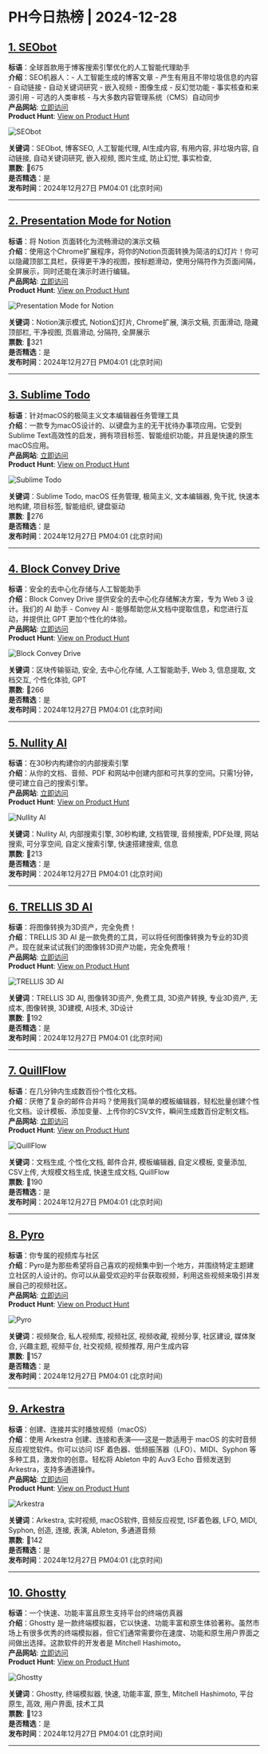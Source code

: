 # PH今日热榜 | 2024-12-28  

## [1. SEObot](https://www.producthunt.com/posts/seobot?utm_campaign=producthunt-api&utm_medium=api-v2&utm_source=Application%3A+ph-daily+%28ID%3A+150577%29)  
**标语**：全球首款用于博客搜索引擎优化的人工智能代理助手  
**介绍**：SEO机器人：- 人工智能生成的博客文章 - 产生有用且不带垃圾信息的内容 - 自动链接 - 自动关键词研究 - 嵌入视频 - 图像生成 - 反幻觉功能 - 事实核查和来源引用 - 可选的人类审核 - 与大多数内容管理系统（CMS）自动同步  
**产品网站**: [立即访问](https://www.producthunt.com/r/MIHGL6OVK4XHSB?utm_campaign=producthunt-api&utm_medium=api-v2&utm_source=Application%3A+ph-daily+%28ID%3A+150577%29)  
**Product Hunt**: [View on Product Hunt](https://www.producthunt.com/posts/seobot?utm_campaign=producthunt-api&utm_medium=api-v2&utm_source=Application%3A+ph-daily+%28ID%3A+150577%29)  

![SEObot](https://ph-files.imgix.net/25a67937-d3e8-41b6-ae4c-68fd4f34b2d4.jpeg?auto=format&fit=crop&frame=1&h=512&w=1024)  

**关键词**：SEObot, 博客SEO, 人工智能代理, AI生成内容, 有用内容, 非垃圾内容, 自动链接, 自动关键词研究, 嵌入视频, 图片生成, 防止幻觉, 事实检查,  
**票数**: 🔺675  
**是否精选**：是  
**发布时间**：2024年12月27日 PM04:01 (北京时间)  

---  

## [2. Presentation Mode for Notion](https://www.producthunt.com/posts/presentation-mode-for-notion?utm_campaign=producthunt-api&utm_medium=api-v2&utm_source=Application%3A+ph-daily+%28ID%3A+150577%29)  
**标语**：将 Notion 页面转化为流畅滑动的演示文稿  
**介绍**：使用这个Chrome扩展程序，将你的Notion页面转换为简洁的幻灯片！你可以隐藏顶部工具栏，获得更干净的视图，按标题滑动，使用分隔符作为页面间隔，全屏展示，同时还能在演示时进行编辑。  
**产品网站**: [立即访问](https://www.producthunt.com/r/7FLCTHVSJF5HUB?utm_campaign=producthunt-api&utm_medium=api-v2&utm_source=Application%3A+ph-daily+%28ID%3A+150577%29)  
**Product Hunt**: [View on Product Hunt](https://www.producthunt.com/posts/presentation-mode-for-notion?utm_campaign=producthunt-api&utm_medium=api-v2&utm_source=Application%3A+ph-daily+%28ID%3A+150577%29)  

![Presentation Mode for Notion](https://ph-files.imgix.net/b8b265be-8672-403a-97fe-ea9e07202aa8.png?auto=format&fit=crop&frame=1&h=512&w=1024)  

**关键词**：Notion演示模式, Notion幻灯片, Chrome扩展, 演示文稿, 页面滑动, 隐藏顶部栏, 干净视图, 页眉滑动, 分隔符, 全屏展示  
**票数**: 🔺321  
**是否精选**：是  
**发布时间**：2024年12月27日 PM04:01 (北京时间)  

---  

## [3. Sublime Todo](https://www.producthunt.com/posts/sublime-todo?utm_campaign=producthunt-api&utm_medium=api-v2&utm_source=Application%3A+ph-daily+%28ID%3A+150577%29)  
**标语**：针对macOS的极简主义文本编辑器任务管理工具  
**介绍**：一款专为macOS设计的、以键盘为主的无干扰待办事项应用。它受到Sublime Text高效性的启发，拥有项目标签、智能组织功能，并且是快速的原生macOS应用。  
**产品网站**: [立即访问](https://www.producthunt.com/r/OWR42X22R754EO?utm_campaign=producthunt-api&utm_medium=api-v2&utm_source=Application%3A+ph-daily+%28ID%3A+150577%29)  
**Product Hunt**: [View on Product Hunt](https://www.producthunt.com/posts/sublime-todo?utm_campaign=producthunt-api&utm_medium=api-v2&utm_source=Application%3A+ph-daily+%28ID%3A+150577%29)  

![Sublime Todo](https://ph-files.imgix.net/3d84206a-eb64-483d-8229-a33f6f6fe699.png?auto=format&fit=crop&frame=1&h=512&w=1024)  

**关键词**：Sublime Todo, macOS 任务管理, 极简主义, 文本编辑器, 免干扰, 快速本地构建, 项目标签, 智能组织, 键盘驱动  
**票数**: 🔺276  
**是否精选**：是  
**发布时间**：2024年12月27日 PM04:01 (北京时间)  

---  

## [4. Block Convey Drive](https://www.producthunt.com/posts/block-convey-drive?utm_campaign=producthunt-api&utm_medium=api-v2&utm_source=Application%3A+ph-daily+%28ID%3A+150577%29)  
**标语**：安全的去中心化存储与人工智能助手  
**介绍**：Block Convey Drive 提供安全的去中心化存储解决方案，专为 Web 3 设计。我们的 AI 助手 - Convey AI - 能够帮助您从文档中提取信息，和您进行互动，并提供比 GPT 更加个性化的体验。  
**产品网站**: [立即访问](https://www.producthunt.com/r/YYVASS72G32N65?utm_campaign=producthunt-api&utm_medium=api-v2&utm_source=Application%3A+ph-daily+%28ID%3A+150577%29)  
**Product Hunt**: [View on Product Hunt](https://www.producthunt.com/posts/block-convey-drive?utm_campaign=producthunt-api&utm_medium=api-v2&utm_source=Application%3A+ph-daily+%28ID%3A+150577%29)  

![Block Convey Drive](https://ph-files.imgix.net/1b00c72d-f5b5-49d9-b19e-895c8600f8bc.png?auto=format&fit=crop&frame=1&h=512&w=1024)  

**关键词**：区块传输驱动, 安全, 去中心化存储, 人工智能助手, Web 3, 信息提取, 文档交互, 个性化体验, GPT  
**票数**: 🔺266  
**是否精选**：是  
**发布时间**：2024年12月27日 PM04:01 (北京时间)  

---  

## [5. Nullity AI](https://www.producthunt.com/posts/nullity-ai?utm_campaign=producthunt-api&utm_medium=api-v2&utm_source=Application%3A+ph-daily+%28ID%3A+150577%29)  
**标语**：在30秒内构建你的内部搜索引擎  
**介绍**：从你的文档、音频、PDF 和网站中创建内部和可共享的空间。只需1分钟，便可建立自己的搜索引擎。  
**产品网站**: [立即访问](https://www.producthunt.com/r/R4ZLHBAGYFUGOX?utm_campaign=producthunt-api&utm_medium=api-v2&utm_source=Application%3A+ph-daily+%28ID%3A+150577%29)  
**Product Hunt**: [View on Product Hunt](https://www.producthunt.com/posts/nullity-ai?utm_campaign=producthunt-api&utm_medium=api-v2&utm_source=Application%3A+ph-daily+%28ID%3A+150577%29)  

![Nullity AI](https://ph-files.imgix.net/160b7a07-daab-4135-9d26-9f746446c87b.png?auto=format&fit=crop&frame=1&h=512&w=1024)  

**关键词**：Nullity AI, 内部搜索引擎, 30秒构建, 文档管理, 音频搜索, PDF处理, 网站搜索, 可分享空间, 自定义搜索引擎, 快速搭建搜索, 信息  
**票数**: 🔺213  
**是否精选**：是  
**发布时间**：2024年12月27日 PM04:01 (北京时间)  

---  

## [6. TRELLIS 3D AI](https://www.producthunt.com/posts/trellis-3d-ai?utm_campaign=producthunt-api&utm_medium=api-v2&utm_source=Application%3A+ph-daily+%28ID%3A+150577%29)  
**标语**：将图像转换为3D资产，完全免费！  
**介绍**：TRELLIS 3D AI 是一款免费的工具，可以将任何图像转换为专业的3D资产。现在就来试试我们的图像转3D资产功能，完全免费哦！  
**产品网站**: [立即访问](https://www.producthunt.com/r/FNDDSOYCV34HS7?utm_campaign=producthunt-api&utm_medium=api-v2&utm_source=Application%3A+ph-daily+%28ID%3A+150577%29)  
**Product Hunt**: [View on Product Hunt](https://www.producthunt.com/posts/trellis-3d-ai?utm_campaign=producthunt-api&utm_medium=api-v2&utm_source=Application%3A+ph-daily+%28ID%3A+150577%29)  

![TRELLIS 3D AI](https://ph-files.imgix.net/7b771267-164e-4553-a021-0c4536a114d2.jpeg?auto=format&fit=crop&frame=1&h=512&w=1024)  

**关键词**：TRELLIS 3D AI, 图像转3D资产, 免费工具, 3D资产转换, 专业3D资产, 无成本, 图像转换, 3D建模, AI技术, 3D设计  
**票数**: 🔺192  
**是否精选**：是  
**发布时间**：2024年12月27日 PM04:01 (北京时间)  

---  

## [7. QuillFlow](https://www.producthunt.com/posts/quillflow?utm_campaign=producthunt-api&utm_medium=api-v2&utm_source=Application%3A+ph-daily+%28ID%3A+150577%29)  
**标语**：在几分钟内生成数百份个性化文档。  
**介绍**：厌倦了复杂的邮件合并吗？使用我们简单的模板编辑器，轻松批量创建个性化文档。设计模板、添加变量、上传你的CSV文件，瞬间生成数百份定制文档。  
**产品网站**: [立即访问](https://www.producthunt.com/r/QXVUNEXNMX76UT?utm_campaign=producthunt-api&utm_medium=api-v2&utm_source=Application%3A+ph-daily+%28ID%3A+150577%29)  
**Product Hunt**: [View on Product Hunt](https://www.producthunt.com/posts/quillflow?utm_campaign=producthunt-api&utm_medium=api-v2&utm_source=Application%3A+ph-daily+%28ID%3A+150577%29)  

![QuillFlow](https://ph-files.imgix.net/247d7ced-79bf-48a4-9505-99e24cab261b.png?auto=format&fit=crop&frame=1&h=512&w=1024)  

**关键词**：文档生成, 个性化文档, 邮件合并, 模板编辑器, 自定义模板, 变量添加, CSV上传, 大规模文档生成, 快速生成文档, QuillFlow  
**票数**: 🔺190  
**是否精选**：是  
**发布时间**：2024年12月27日 PM04:01 (北京时间)  

---  

## [8. Pyro](https://www.producthunt.com/posts/pyro-3?utm_campaign=producthunt-api&utm_medium=api-v2&utm_source=Application%3A+ph-daily+%28ID%3A+150577%29)  
**标语**：你专属的视频库与社区  
**介绍**：Pyro是为那些希望将自己喜欢的视频集中到一个地方，并围绕特定主题建立社区的人设计的。你可以从最受欢迎的平台获取视频，利用这些视频来吸引并发展自己的视频社区。  
**产品网站**: [立即访问](https://www.producthunt.com/r/B3JZB5FUN5LPRA?utm_campaign=producthunt-api&utm_medium=api-v2&utm_source=Application%3A+ph-daily+%28ID%3A+150577%29)  
**Product Hunt**: [View on Product Hunt](https://www.producthunt.com/posts/pyro-3?utm_campaign=producthunt-api&utm_medium=api-v2&utm_source=Application%3A+ph-daily+%28ID%3A+150577%29)  

![Pyro](https://ph-files.imgix.net/1d3c9bf5-aeba-4a34-b8a7-e0d4a4de94a2.jpeg?auto=format&fit=crop&frame=1&h=512&w=1024)  

**关键词**：视频聚合, 私人视频库, 视频社区, 视频收藏, 视频分享, 社区建设, 媒体聚合, 兴趣主题, 视频平台, 社交视频, 视频推荐, 用户生成内容  
**票数**: 🔺157  
**是否精选**：是  
**发布时间**：2024年12月27日 PM04:01 (北京时间)  

---  

## [9. Arkestra](https://www.producthunt.com/posts/arkestra?utm_campaign=producthunt-api&utm_medium=api-v2&utm_source=Application%3A+ph-daily+%28ID%3A+150577%29)  
**标语**：创建、连接并实时播放视频（macOS）  
**介绍**：使用 Arkestra 创建、连接和表演——这是一款适用于 macOS 的实时音频反应视觉软件。你可以访问 ISF 着色器、低频振荡器（LFO）、MIDI、Syphon 等多种工具，激发你的创意。轻松将 Ableton 中的 Auv3 Echo 音频发送到 Arkestra，支持多通道操作。  
**产品网站**: [立即访问](https://www.producthunt.com/r/TZWPFUCAWMTAFB?utm_campaign=producthunt-api&utm_medium=api-v2&utm_source=Application%3A+ph-daily+%28ID%3A+150577%29)  
**Product Hunt**: [View on Product Hunt](https://www.producthunt.com/posts/arkestra?utm_campaign=producthunt-api&utm_medium=api-v2&utm_source=Application%3A+ph-daily+%28ID%3A+150577%29)  

![Arkestra](https://ph-files.imgix.net/9d6c34dd-9d50-44a2-8e3c-2b9145f495d3.png?auto=format&fit=crop&frame=1&h=512&w=1024)  

**关键词**：Arkestra, 实时视频, macOS软件, 音频反应视觉, ISF着色器, LFO, MIDI, Syphon, 创造, 连接, 表演, Ableton, 多通道音频  
**票数**: 🔺142  
**是否精选**：是  
**发布时间**：2024年12月27日 PM04:01 (北京时间)  

---  

## [10. Ghostty](https://www.producthunt.com/posts/ghostty?utm_campaign=producthunt-api&utm_medium=api-v2&utm_source=Application%3A+ph-daily+%28ID%3A+150577%29)  
**标语**：一个快速、功能丰富且原生支持平台的终端仿真器  
**介绍**：Ghostty 是一款终端模拟器，它以快速、功能丰富和原生体验著称。虽然市场上有很多优秀的终端模拟器，但它们通常需要你在速度、功能和原生用户界面之间做出选择。这款软件的开发者是 Mitchell Hashimoto。  
**产品网站**: [立即访问](https://www.producthunt.com/r/LVXRFS4KUUCCU2?utm_campaign=producthunt-api&utm_medium=api-v2&utm_source=Application%3A+ph-daily+%28ID%3A+150577%29)  
**Product Hunt**: [View on Product Hunt](https://www.producthunt.com/posts/ghostty?utm_campaign=producthunt-api&utm_medium=api-v2&utm_source=Application%3A+ph-daily+%28ID%3A+150577%29)  

![Ghostty](https://ph-files.imgix.net/9c0f3e67-6038-405c-8fc2-f1048fa2629c.png?auto=format&fit=crop&frame=1&h=512&w=1024)  

**关键词**：Ghostty, 终端模拟器, 快速, 功能丰富, 原生, Mitchell Hashimoto, 平台原生, 高效, 用户界面, 技术工具  
**票数**: 🔺123  
**是否精选**：是  
**发布时间**：2024年12月27日 PM04:01 (北京时间)  

---  

